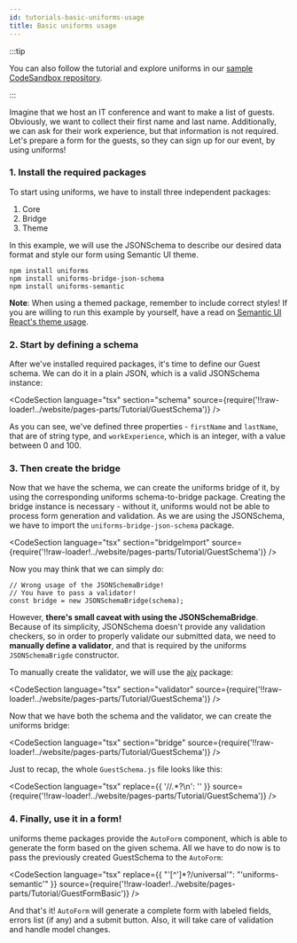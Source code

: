 ```yaml
---
id: tutorials-basic-uniforms-usage
title: Basic uniforms usage
---
```



:::tip

You can also follow the tutorial and explore uniforms in our [sample CodeSandbox repository](https://codesandbox.io/s/github/vazco/uniforms/tree/master/reproductions).

:::

Imagine that we host an IT conference and want to make a list of guests.
Obviously, we want to collect their first name and last name.
Additionally, we can ask for their work experience, but that information is not required.
Let's prepare a form for the guests, so they can sign up for our event, by using uniforms!

### 1. Install the required packages

To start using uniforms, we have to install three independent packages:

1. Core
2. Bridge
3. Theme

In this example, we will use the JSONSchema to describe our desired data format and style our form using Semantic UI theme.

```shell
npm install uniforms
npm install uniforms-bridge-json-schema
npm install uniforms-semantic
```

**Note**: When using a themed package, remember to include correct styles! If you are willing to run this example by yourself,
have a read on [Semantic UI React's theme usage](https://react.semantic-ui.com/usage/#theme).

### 2. Start by defining a schema

After we've installed required packages, it's time to define our Guest schema. We can do it in a plain JSON, which is a valid JSONSchema instance:

<CodeSection
  language="tsx"
  section="schema"
  source={require('!!raw-loader!../website/pages-parts/Tutorial/GuestSchema')}
/>

As you can see, we've defined three properties - `firstName` and `lastName`, that are of string type, and `workExperience`,
which is an integer, with a value between 0 and 100.

### 3. Then create the bridge

Now that we have the schema, we can create the uniforms bridge of it, by using the corresponding uniforms schema-to-bridge package.
Creating the bridge instance is necessary - without it, uniforms would not be able to process form generation and validation.
As we are using the JSONSchema, we have to import the `uniforms-bridge-json-schema` package.

<CodeSection
  language="tsx"
  section="bridgeImport"
  source={require('!!raw-loader!../website/pages-parts/Tutorial/GuestSchema')}
/>

Now you may think that we can simply do:

```tsx
// Wrong usage of the JSONSchemaBridge!
// You have to pass a validator!
const bridge = new JSONSchemaBridge(schema);
```

However, **there's small caveat with using the JSONSchemaBridge**.
Because of its simplicity, JSONSchema doesn't provide any validation checkers, so in order to properly validate our submitted data,
we need to **manually define a validator**, and that is required by the uniforms `JSONSchemaBrigde` constructor.

To manually create the validator, we will use the [ajv](https://github.com/epoberezkin/ajv) package:

<CodeSection
  language="tsx"
  section="validator"
  source={require('!!raw-loader!../website/pages-parts/Tutorial/GuestSchema')}
/>

Now that we have both the schema and the validator, we can create the uniforms bridge:

<CodeSection
  language="tsx"
  section="bridge"
  source={require('!!raw-loader!../website/pages-parts/Tutorial/GuestSchema')}
/>

Just to recap, the whole `GuestSchema.js` file looks like this:

<CodeSection
  language="tsx"
  replace={{ '//.*?\n': '' }}
  source={require('!!raw-loader!../website/pages-parts/Tutorial/GuestSchema')}
/>

### 4. Finally, use it in a form!

uniforms theme packages provide the `AutoForm` component, which is able to generate the form based on the given schema.
All we have to do now is to pass the previously created GuestSchema to the `AutoForm`:

<CodeSection
  language="tsx"
  replace={{ "'[^']*?/universal'": "'uniforms-semantic'" }}
  source={require('!!raw-loader!../website/pages-parts/Tutorial/GuestFormBasic')}
/>

And that's it! `AutoForm` will generate a complete form with labeled fields, errors list (if any) and a submit button.
Also, it will take care of validation and handle model changes.

<TutorialForm>
  <GuestFormBasic />
</TutorialForm>
